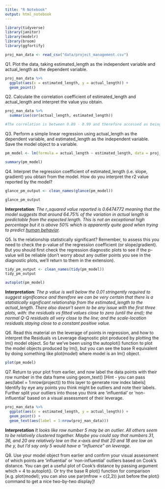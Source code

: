 ```yaml
---
title: "R Notebook"
output: html_notebook
---
```


```r
library(tidyverse)
library(janitor)
library(modelr)
library(broom)
library(ggfortify)

proj_man_data <- read_csv("data/project_management.csv")
```

Q1. Plot the data, taking estimated_length as the independent variable and actual_length as the dependent variable.

```r
proj_man_data %>%
  ggplot(aes(x = estimated_length, y = actual_length)) +
  geom_point()
```



Q2. Calculate the correlation coefficient of estimated_length and actual_length and interpret the value you obtain.

```r
proj_man_data %>% 
  summarise(cor(actual_length, estimated_length))

#The correlation is between 0.80 - 0.99 and therefore accessed as being "very strong" on the Evans scale. 
```

Q3. Perform a simple linear regression using actual_length as the dependent variable, and estimated_length as the independent variable. Save the model object to a variable.

```r
pm_model <- lm(formula = actual_length ~ estimated_length, data = proj_man_data)

summary(pm_model)
```

Q4. Interpret the regression coefficient of estimated_length (i.e. slope, gradient) you obtain from the model. How do you interpret the r2 value reported by the model?

```r
glance_pm_output <- clean_names(glance(pm_model))

glance_pm_output
```

**Interpretation**: *The r_squared value reported is 0.6474772 meaning that the model suggests that around 64.75% of the variation in actual length is predictable from the expected length. This is not an exceptional high percentage but it is above 50% which is apparently quite good when trying to predict [human behavior](https://www.youtube.com/watch?v=p0mRIhK9seg).*


Q5. Is the relationship statistically significant? Remember, to assess this you need to check the p-value of the regression coefficient (or slope/gradient). But you should first check the regression diagnostic plots to see if the p-value will be reliable (don’t worry about any outlier points you see in the diagnostic plots, we’ll return to them in the extension).

```r
tidy_pm_output <- clean_names(tidy(pm_model))
tidy_pm_output
```
```r
autoplot(pm_model)
```

**Interpretation**: *The p value is well below the 0.01 stringently required to suggest significance and therefore we can be very certain that there is a statistically significant relationship from the estimated_length to the actual_length. There also doesn't seem to be any issue with the first three plots, with: the residuals vs fitted values close to zero (until the end); the normal Q-Q residuals all very close to the line; and the scale-location residuals staying close to a constant positive value.* 

Q6. Read this material on the leverage of points in regression, and how to interpret the Residuals vs Leverage diagnostic plot produced by plotting the lm() model object. So far we’ve been using the autoplot() function to plot the model objects produced by lm(), but you can see the base R equivalent by doing something like plot(model) where model is an lm() object.

```r
plot(pm_model)
```

Q7. Return to your plot from earlier, and now label the data points with their row number in the data frame using geom_text() [Hint - you can pass aes(label = 1:nrow(project)) to this layer to generate row index labels]
Identify by eye any points you think might be outliers and note their labels.
Further split your outliers into those you think are ‘influential’ or ‘non-influential’ based on a visual assessment of their leverage.

```r
proj_man_data %>%
  ggplot(aes(x = estimated_length, y = actual_length)) +
  geom_point() +
  geom_text(aes(label = 1:nrow(proj_man_data)))
```

**Interpretation** *It looks like row number 5 may be an outlier. All others seem to be relatively clustered together. Maybe you could say that numbers 31, 36, and 20 are relatively low on the x-axis and that 20 and 18 are low on the y, but I'd say only 5 would have a "influence" on leverage.*

Q8. Use your model object from earlier and confirm your visual assessment of which points are ‘influential’ or ‘non-influential’ outliers based on Cook’s distance. You can get a useful plot of Cook’s distance by passing argument which = 4 to autoplot(). Or try the base R plot() function for comparison [e.g. plot(model); you can also use par(mfrow = c(2,2)) just before the plot() command to get a nice two-by-two display]!